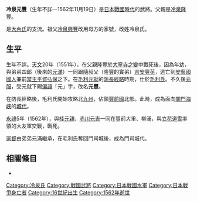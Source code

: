 {{unreferenced|time=2016-09-16T01:09:57+00:00}}
{{日本武士
|名稱= 冷泉 元豐
|圖片名稱= 
|圖片大小= 
|圖片說明= 
|時代= [[日本戰國時代|日本戰國時代]]
|出生日期= 不詳
|出生地點= 
|逝世日期= [[永祿|永祿]]5年10月13日（1562年11月19日）
|逝世地點= 
|假名= 
|羅馬字= 
|幼名= 
|改名= 
|别名= 五郎（通稱）
|諡号= 
|神号= 
|戒名= 
|洗禮名= 
|墓所= 
|朝廷官位= 
|幕府職位= 
|主君= [[大內義隆|大內義隆]]→[[毛利元就|毛利元就]]
|藩= 
|氏族= [[多多良氏|多多良氏]][[大內氏|大內流]]{{tsl|ja|冷泉氏}}
|父母= 父：[[冷泉隆豐|冷泉隆豐]]<BR>母：[[平賀弘保|平賀弘保]]（或[[平賀玄信|平賀玄信]]）的女兒
|養父= 
|養母= 
|兄弟= 弟：[[冷泉元滿|元滿]]
|姐妹= 
|正室= 
|側室= 
|嗣子= 
|嗣女= 
|養子= '''元滿'''
|養女= 
}}
{{japanese|japanese=冷泉 元豊|kana=れいぜい もととよ|romaji=Reizei Mototoyo|舊寫=冷泉 元豐}}
'''冷泉元豐'''（生年不詳—1562年11月19日）是[[日本戰國時代|日本戰國時代]]的武將。父親是[[冷泉隆豐|冷泉隆豐]]。

{{tsl|ja|冷泉氏}}是[[大內氏|大內氏]]的支流。祖父[[冷泉興豐|冷泉興豐]]改用母方{{tsl|ja|冷泉家}}的家號，改姓冷泉氏。

== 生平 ==
生年不詳。[[天文_(後奈良天皇)|天文]]20年（1551年），在父親隆豐於[[大寧寺之變|大寧寺之變]]中戰死後，因為年幼，與弟弟四郎（後來的[[冷泉元滿|元滿]]）一同跟隨叔父（隆豐的實弟）[[吉安豐英|吉安豐英]]，逃亡到[[安藝國|安藝國]][[國人|國人]]兼{{tsl|ja|平賀氏}}前[[當主|當主]][[平賀弘保|平賀弘保]]之下。在[[毛利元就|毛利元就]]的[[防長經略|防長經略]]時期，仕於[[毛利氏|毛利氏]]。不久後[[元服|元服]]，受元就下賜[[偏諱|偏諱]]「元」字，改名'''元豐'''。

在防長經略後，毛利氏開始攻略北[[九州_(日本)|九州]]，佔領[[豐前國|豐前國]]北部。此時，成為面向[[關門海峽|關門海峽]]的{{tsl|ja|門司城}}[[城代|城代]]。

[[永祿|永祿]]5年（1562年），與[[桂元親|桂元親]]、[[赤川元吉|赤川元吉]]一同在豐前大里、柳浦，與[[立花道雪|立花道雪]]率領的大友軍交戰，戰死。

[[家督|家督]]由弟弟元滿繼承，在毛利氏奪回門司城後，成為門司城代。

== 相關條目 ==
*{{tsl|ja|冷泉氏}}

[[Category:冷泉氏|Category:冷泉氏]]
[[Category:戰國武將|Category:戰國武將]]
[[Category:日本戰國水軍|Category:日本戰國水軍]]
[[Category:日本戰爭身亡者|Category:日本戰爭身亡者]]
[[Category:16世紀出生|Category:16世紀出生]]
[[Category:1562年逝世|Category:1562年逝世]]